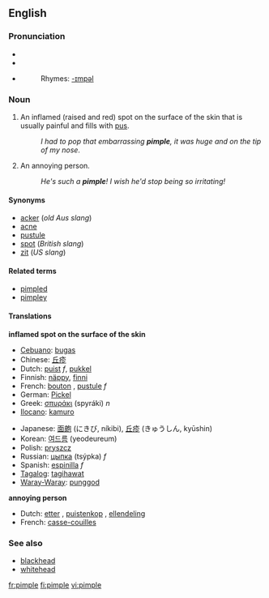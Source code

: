 ==English==

===Pronunciation===
*{{IPAchar|pĭm'p(ə)l}}
*{{IPA|/ˈpɪmp(ə)l/}}
*{{SAMPA|/"pImp(@)l/}}
*:Rhymes: [[Rhymes:English:-ɪmpəl|-ɪmpəl]]

===Noun===
{{wikipedia}}
{{en-noun}}

# An inflamed (raised and red) spot on the surface of the skin that is usually painful and fills with [[pus]].
#:''I had to pop that embarrassing '''pimple''', it was huge and on the tip of my nose''.
# {{Slang}} An annoying person.
#:''He's such a '''pimple'''! I wish he'd stop being so irritating!''

====Synonyms====
*[[acker]] (''old Aus slang'')
*[[acne]]
*[[pustule]]
*[[spot]] (''British slang'')
*[[zit]] (''US slang'')

====Related terms====
*[[pimpled]]
*[[pimpley]]

====Translations====
'''inflamed spot on the surface of the skin'''
{{top}}
*[[Cebuano]]: [[bugas]]
*Chinese: [[丘疹]]
*Dutch: [[puist]] ''f'', [[pukkel]]
*Finnish: [[näppy]], [[finni]]
*French: [[bouton]] {{m}}, [[pustule]] ''f''
*German: [[Pickel]] {{m}}
*Greek: [[σπυράκι]] (spyráki) ''n''
*[[Ilocano]]: [[kamuro]]
{{mid}}
*Japanese: [[面皰]] (にきび, níkibi), [[丘疹]] (きゅうしん, kyūshin)
*Korean: [[여드름]] (yeodeureum)
*Polish: [[pryszcz]] {{m}}
*Russian: [[цыпка]] (tsýpka) ''f''
*Spanish: [[espinilla]] ''f''
*[[Tagalog]]: [[tagihawat]]
*[[Waray-Waray]]: [[punggod]]
{{bottom}}

'''annoying person'''
{{top}}
*Dutch: [[etter]] {{m}}, [[puistenkop]] {{m}}, [[ellendeling]] {{m}}
*French: [[casse-couilles]] {{m}}
{{mid}}
{{bottom}}

===See also===
*[[blackhead]]
*[[whitehead]]

[[fr:pimple]]
[[fi:pimple]]
[[vi:pimple]]